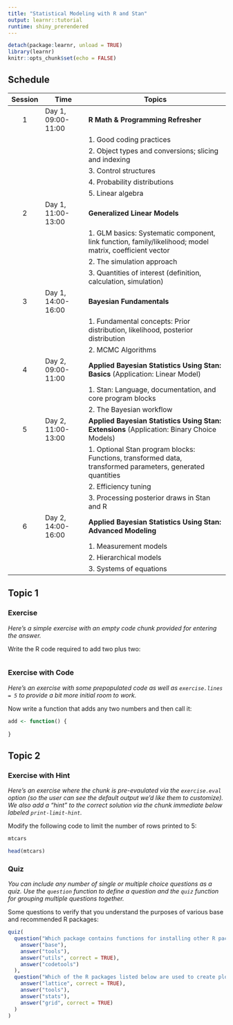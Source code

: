 ```yaml
---
title: "Statistical Modeling with R and Stan"
output: learnr::tutorial
runtime: shiny_prerendered
---
```


```r
detach(package:learnr, unload = TRUE)
library(learnr)
knitr::opts_chunk$set(echo = FALSE)
```


## Schedule

| Session | Time                           | Topics                                                                                                     |
|:-------:|--------------------------------|------------------------------------------------------------------------------------------------------------|
| 1       | Day 1, 09:00-11:00             | **R Math & Programming Refresher**                                                                         |
|         |                                | 1. Good coding practices                                                                                   |
|         |                                | 2. Object types and conversions; slicing and indexing                                                      |
|         |                                | 3. Control structures                                                                                      |
|         |                                | 4. Probability distributions                                                                               |
|         |                                | 5. Linear algebra                                                                                          |
| 2       | Day 1, 11:00-13:00             | **Generalized Linear Models**                                                                              |
|         |                                | 1. GLM basics: Systematic component, link function, family/likelihood; model matrix, coefficient vector    |
|         |                                | 2. The simulation approach                                                                                 |
|         |                                | 3. Quantities of interest (definition, calculation, simulation)                                            |
| 3       | Day 1, 14:00-16:00             | **Bayesian Fundamentals**                                                                                  |
|         |                                | 1. Fundamental concepts: Prior distribution, likelihood, posterior distribution                            |
|         |                                | 2. MCMC Algorithms                                                                                         |
| 4       | Day 2, 09:00-11:00             | **Applied Bayesian Statistics Using Stan: Basics** (Application: Linear Model)                             |
|         |                                | 1. Stan: Language, documentation, and core program blocks                                                  |
|         |                                | 2. The Bayesian workflow                                                                                   |
| 5       | Day 2, 11:00-13:00             | **Applied Bayesian Statistics Using Stan: Extensions** (Application: Binary Choice Models)                 |
|         |                                | 1. Optional Stan program blocks: Functions, transformed data, transformed parameters, generated quantities |
|         |                                | 2. Efficiency tuning                                                                                       |
|         |                                | 3. Processing posterior draws in Stan and R                                                                |
| 6       | Day 2, 14:00-16:00             | **Applied Bayesian Statistics Using Stan: Advanced Modeling**                                              |
|         |                                | 1. Measurement models                                                                                      |
|         |                                | 2. Hierarchical models                                                                                     |
|         |                                | 3. Systems of equations                                                                                    |

## Topic 1

### Exercise 

*Here's a simple exercise with an empty code chunk provided for entering the answer.*

Write the R code required to add two plus two:

```r

```

### Exercise with Code

*Here's an exercise with some prepopulated code as well as `exercise.lines = 5` to provide a bit more initial room to work.*

Now write a function that adds any two numbers and then call it:

```r
add <- function() {
  
}
```

## Topic 2

### Exercise with Hint

*Here's an exercise where the chunk is pre-evaulated via the `exercise.eval` option (so the user can see the default output we'd like them to customize). We also add a "hint" to the correct solution via the chunk immediate below labeled `print-limit-hint`.*

Modify the following code to limit the number of rows printed to 5:

```r
mtcars
```

```r
head(mtcars)
```

### Quiz

*You can include any number of single or multiple choice questions as a quiz. Use the `question` function to define a question and the `quiz` function for grouping multiple questions together.*

Some questions to verify that you understand the purposes of various base and recommended R packages:

```r
quiz(
  question("Which package contains functions for installing other R packages?",
    answer("base"),
    answer("tools"),
    answer("utils", correct = TRUE),
    answer("codetools")
  ),
  question("Which of the R packages listed below are used to create plots?",
    answer("lattice", correct = TRUE),
    answer("tools"),
    answer("stats"),
    answer("grid", correct = TRUE)
  )
)
```

